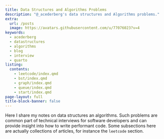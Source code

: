 ```yaml
---
title: Data Structures and Algorithms Problems
description: "@_acederberg's data structures and Algorithms problems."
extra:
  url: /posts
  image: https://avatars.githubusercontent.com/u/77076023?v=4
keywords:
  - acederberg
  - datastructures
  - algorithms
  - blog
  - interview
  - quarto
listing: 
  contents:
    - leetcode/index.qmd
    - bst/index.qmd
    - graph/index.qmd
    - queue/index.qmd
    - start/index.qmd
page-layout: full
title-block-banner: false
---
```



Here I share my notes on data structures an algorithms. Such problems are 
common part of technical interviews for software developers and can provide
insight into how to write performant code. Some subsections here are actually
collections of articles, for instance the ``leetcode`` section.

